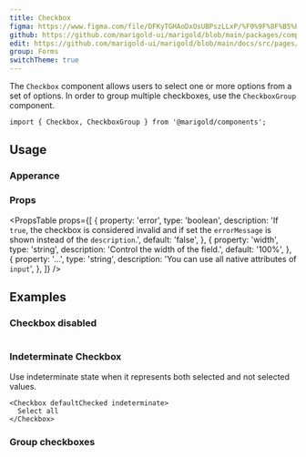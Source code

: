 ```yaml
---
title: Checkbox
figma: https://www.figma.com/file/DFKyTGHAoDxOsUBPszLLxP/%F0%9F%8F%B5%EF%B8%8FMarigold?node-id=467%3A159
github: https://github.com/marigold-ui/marigold/blob/main/packages/components/src/Checkbox/Checkbox.tsx
edit: https://github.com/marigold-ui/marigold/blob/main/docs/src/pages/components/checkbox.mdx
group: Forms
switchTheme: true
---
```


The `Checkbox` component allows users to select one or more options from a set of options. In order to group multiple checkboxes, use the `CheckboxGroup` component.

<Preview>
  <CheckboxDemo />
</Preview>

```tsx onlyCode
import { Checkbox, CheckboxGroup } from '@marigold/components';
```

## Usage

### Apperance

<ApperanceTable component={title} />

### Props

<PropsTable
  props={[
    {
      property: 'error',
      type: 'boolean',
      description:
        'If `true`, the checkbox is considered invalid and if set the `errorMessage` is shown instead of the `description`.',
      default: 'false',
    },
    {
      property: 'width',
      type: 'string',
      description: 'Control the width of the field.',
      default: '100%',
    },
    {
      property: '...',
      type: 'string',
      description: 'You can use all native attributes of `input`',
    },
  ]}
/>

## Examples

### Checkbox disabled

```tsx preview file=components/Checkbox/checkbox-disabled.demo.tsx

```

### Indeterminate Checkbox

Use indeterminate state when it represents both selected and not selected values.

```tsx preview
<Checkbox defaultChecked indeterminate>
  Select all
</Checkbox>
```

### Group checkboxes

```tsx preview file=components/Checkbox/checkbox-group.demo.tsx

```
